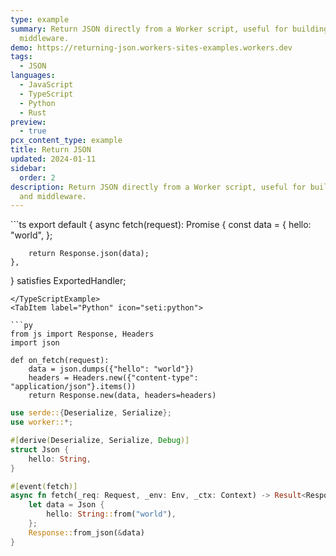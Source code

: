```yaml
---
type: example
summary: Return JSON directly from a Worker script, useful for building APIs and
  middleware.
demo: https://returning-json.workers-sites-examples.workers.dev
tags:
  - JSON
languages:
  - JavaScript
  - TypeScript
  - Python
  - Rust
preview:
  - true
pcx_content_type: example
title: Return JSON
updated: 2024-01-11
sidebar:
  order: 2
description: Return JSON directly from a Worker script, useful for building APIs
  and middleware.
---
```



<Tabs syncKey="workersExamples">
<TypeScriptExample tabsWrapper={false} playground={true}>
```ts
export default {
	async fetch(request): Promise<Response> {
		const data = {
			hello: "world",
		};

		return Response.json(data);
	},
} satisfies ExportedHandler;
```
</TypeScriptExample>
<TabItem label="Python" icon="seti:python">

```py
from js import Response, Headers
import json

def on_fetch(request):
    data = json.dumps({"hello": "world"})
    headers = Headers.new({"content-type": "application/json"}.items())
    return Response.new(data, headers=headers)
```

</TabItem> <TabItem label="Rust" icon="seti:rust">

```rs
use serde::{Deserialize, Serialize};
use worker::*;

#[derive(Deserialize, Serialize, Debug)]
struct Json {
    hello: String,
}

#[event(fetch)]
async fn fetch(_req: Request, _env: Env, _ctx: Context) -> Result<Response> {
    let data = Json {
        hello: String::from("world"),
    };
    Response::from_json(&data)
}
```

</TabItem> </Tabs>
